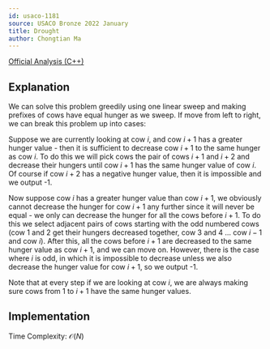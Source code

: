 ```yaml
---
id: usaco-1181
source: USACO Bronze 2022 January
title: Drought
author: Chongtian Ma
---
```


[Official Analysis (C++)](http://www.usaco.org/current/data/sol_prob3_bronze_jan22.html)

## Explanation

We can solve this problem greedily using one linear sweep and making prefixes of cows have equal hunger as we sweep. If move from left to right, we can break this
problem up into cases:

Suppose we are currently looking at cow $i$, and cow $i+1$ has a greater hunger value - then it is sufficient to decrease cow $i+1$ to the same hunger
as cow $i$. To do this we will pick cows the pair of cows $i+1$ and $i+2$ and decrease their hungers until cow $i+1$ has the same hunger value of cow $i$.
Of course if cow $i+2$ has a negative hunger value, then it is impossible and we output -1.

Now suppose cow $i$ has a greater hunger value than cow $i+1$, we obviously cannot decrease the hunger for cow $i+1$ any further since it will never be
equal - we only can decrease the hunger for all the cows before $i+1$. To do this we select adjacent pairs of cows starting with the odd numbered cows
(cow 1 and 2 get their hungers decreased together, cow 3 and 4 ... cow $i-1$ and cow $i$). After this, all the cows before $i+1$ are decreased to the same
hunger value as cow $i+1$, and we can move on. However, there is the case where $i$ is odd, in which it is impossible to decrease unless we also decrease
the hunger value for cow $i+1$, so we output -1.

Note that at every step if we are looking at cow $i$, we are always making sure cows from 1 to $i+1$ have the same hunger values. 

## Implementation

Time Complexity: $\mathcal{O}(N)$
